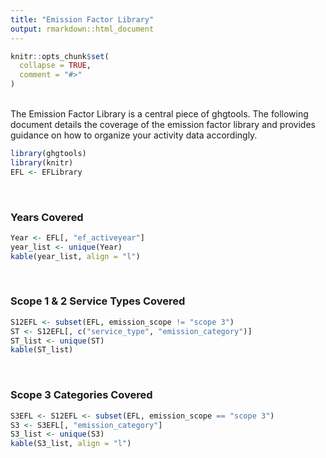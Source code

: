 ```yaml
---
title: "Emission Factor Library"
output: rmarkdown::html_document
---
```


```r
knitr::opts_chunk$set(
  collapse = TRUE,
  comment = "#>"
)
```

<br>
The Emission Factor Library is a central piece of ghgtools. The following document details the coverage of the emission factor library and provides guidance on how to organize your activity data accordingly. 

```r
library(ghgtools)
library(knitr)
EFL <- EFLibrary
```
<br>

### Years Covered

```r
Year <- EFL[, "ef_activeyear"]
year_list <- unique(Year)
kable(year_list, align = "l")
```
<br>

### Scope 1 & 2 Service Types Covered

```r
S12EFL <- subset(EFL, emission_scope != "scope 3")
ST <- S12EFL[, c("service_type", "emission_category")]
ST_list <- unique(ST)
kable(ST_list)
```
<br>

### Scope 3 Categories Covered

```r
S3EFL <- S12EFL <- subset(EFL, emission_scope == "scope 3")
S3 <- S3EFL[, "emission_category"]
S3_list <- unique(S3)
kable(S3_list, align = "l")
```
